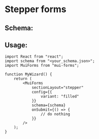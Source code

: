 # Stepper forms


<Stepper />

## Schema:

<JsonViewer value={schema} />

## Usage:

```tsx
import React from "react";
import schema from "<your_schema.json>";
import MuiForms from "mui-forms";

function MyWizard() {
    return (
        <MuiForms
            sectionLayout="stepper"
            config={{
                variant: "filled"
            }}
            schema={schema}
            onSubmit={() => {
                // do nothing
            }}
        />
    );
}
```
